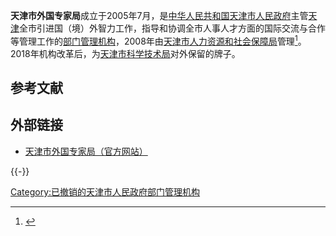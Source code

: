 {{Infobox PRCG
|机构名称=天津市外国专家局
|标志1=Red star.svg
|标志1说明=[[s:国务院关于国家行政机关和企业事业单位社会团体印章管理的规定|1999年规定]]：[[印章|印章]][[直径|直径]]?厘米，中央刊[[五角星|五角星]]。
|职位1=局长
|人员1=袁鹰
|业务上级机构=[[国家外国专家局|国家外国专家局]]
|组织上级机构=[[天津市人力资源和社会保障局|天津市人力资源和社会保障局]]（2008年－2018年）
|机构类型=[[天津市人民政府部门管理机构|天津市人民政府部门管理机构]]（2005年－2018年）
|成立时间=2005年7月
|行政级别=副地厅级
|地址1=[[天津市|天津市]][[和平区_(天津市)|和平区]][[解放北路_(天津市)|解放北路]]167号
|网站=天津市外国专家局
|网址=http://tianjin.caiep.org/
}}

'''天津市外国专家局'''成立于2005年7月，是[[中华人民共和国|中华人民共和国]][[天津市人民政府|天津市人民政府]]主管[[天津市|天津]]全市引进国（境）外智力工作，指导和协调全市人事人才方面的国际交流与合作等管理工作的[[天津市人民政府部门管理机构|部门管理机构]]，2008年由[[天津市人力资源和社会保障局|天津市人力资源和社会保障局]]管理<ref>{{Cite web |url=http://tianjin.caiep.org/ |title=天津市外国专家局（官方网站） |access-date=2012-01-29 |archive-date=2012-02-04 |archive-url=https://web.archive.org/web/20120204165359/http://tianjin.caiep.org/ |dead-url=yes }}</ref>。2018年机构改革后，为[[天津市科学技术局|天津市科学技术局]]对外保留的牌子。

==参考文献==
{{Reflist}}

== 外部链接 ==
*[https://web.archive.org/web/20120204165359/http://tianjin.caiep.org/ 天津市外国专家局（官方网站）]

{{-}}
{{天津市人民政府}}

[[Category:已撤销的天津市人民政府部门管理机构|Category:已撤销的天津市人民政府部门管理机构]]